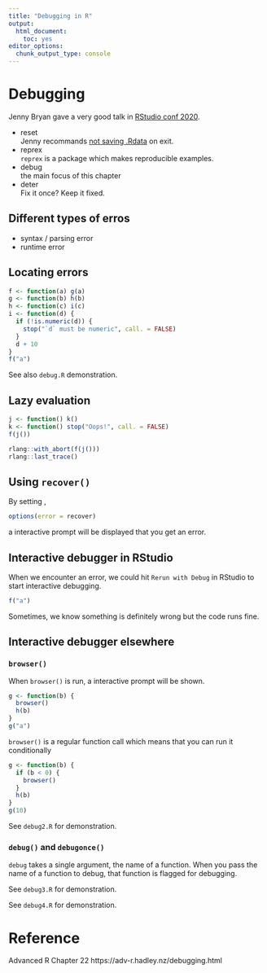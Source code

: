 ```yaml
---
title: "Debugging in R"
output: 
  html_document: 
    toc: yes
editor_options: 
  chunk_output_type: console
---
```



# Debugging

Jenny Bryan gave a very good talk in [RStudio conf 2020](https://resources.rstudio.com/rstudio-conf-2020/object-of-type-closure-is-not-subsettable-jenny-bryan).

- reset<br>
  Jenny recommands [not saving .Rdata](https://speakerdeck.com/jennybc/object-of-type-closure-is-not-subsettable?slide=12) on exit.
- reprex<br>
  `reprex` is a package which makes reproducible examples.
- debug<br>
  the main focus of this chapter
- deter<br>
  Fix it once? Keep it fixed.


## Different types of erros

- syntax / parsing error
- runtime error


## Locating errors

```r
f <- function(a) g(a)
g <- function(b) h(b)
h <- function(c) i(c)
i <- function(d) {
  if (!is.numeric(d)) {
    stop("`d` must be numeric", call. = FALSE)
  }
  d + 10
}
f("a")
```

See also `debug.R` demonstration.


## Lazy evaluation

```r
j <- function() k()
k <- function() stop("Oops!", call. = FALSE)
f(j())
```
```r
rlang::with_abort(f(j()))
rlang::last_trace()
```

## Using `recover()`

By setting ,
```r
options(error = recover)
```
a interactive prompt will be displayed that you get an error.


## Interactive debugger in RStudio

When we encounter an error, we could hit `Rerun with Debug` in RStudio to start interactive debugging. 

```r
f("a")
```

Sometimes, we know something is definitely wrong but the code runs fine. 

## Interactive debugger elsewhere

### `browser()`

When `browser()` is run, a interactive prompt will be shown.

```r
g <- function(b) {
  browser()
  h(b)
}
g("a")
```

`browser()` is a regular function call which means that you can run it conditionally

```r
g <- function(b) {
  if (b < 0) {
    browser()
  }
  h(b)
}
g(10)
```

See `debug2.R` for demonstration.

### `debug()` and `debugonce()`


`debug` takes a single argument, the name of a function. When you pass the name of
a function to debug, that function is flagged for debugging.

See `debug3.R` for demonstration.

See `debug4.R` for demonstration.


# Reference

Advanced R Chapter 22 https://adv-r.hadley.nz/debugging.html
